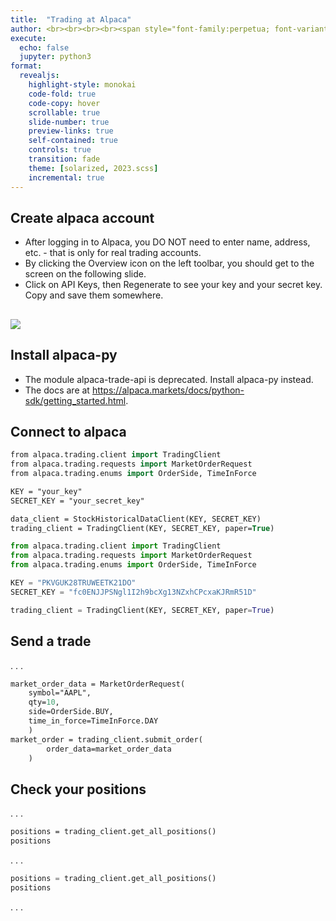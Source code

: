 ```yaml
---
title:  "Trading at Alpaca"
author: <br><br><br><br><span style="font-family:perpetua; font-variant:small-caps; color:#606060;">Kerry Back</span><br><br><img src="RiceBusiness-transparent-logo-sm.png"  height=80>
execute:
  echo: false
  jupyter: python3
format: 
  revealjs:
    highlight-style: monokai
    code-fold: true
    code-copy: hover
    scrollable: true
    slide-number: true
    preview-links: true
    self-contained: true
    controls: true
    transition: fade
    theme: [solarized, 2023.scss]
    incremental: true
---
```


## Create alpaca account

- After logging in to Alpaca, you DO NOT need to enter name, address, etc. - that is only for real trading accounts.  
- By clicking the Overview icon on the left toolbar, you should get to the screen on the following slide. 
- Click on API Keys, then Regenerate to see your key and your secret key.  Copy and save them somewhere.

##

![](../images/alpaca1.png)

## Install alpaca-py

- The module alpaca-trade-api is deprecated.  Install alpaca-py instead. 
- The docs are at [https://alpaca.markets/docs/python-sdk/getting_started.html](https://alpaca.markets/docs/python-sdk/getting_started.html).    

## Connect to alpaca


```.p
from alpaca.trading.client import TradingClient
from alpaca.trading.requests import MarketOrderRequest
from alpaca.trading.enums import OrderSide, TimeInForce

KEY = "your_key"
SECRET_KEY = "your_secret_key"

data_client = StockHistoricalDataClient(KEY, SECRET_KEY)
trading_client = TradingClient(KEY, SECRET_KEY, paper=True)
```

```python
from alpaca.trading.client import TradingClient
from alpaca.trading.requests import MarketOrderRequest
from alpaca.trading.enums import OrderSide, TimeInForce

KEY = "PKVGUK28TRUWEETK21DO"
SECRET_KEY = "fc0ENJJPSNgl1I2h9bcXg13NZxhCPcxaKJRmR51D"

trading_client = TradingClient(KEY, SECRET_KEY, paper=True)
```

## Send a trade

. . .

```.p
market_order_data = MarketOrderRequest(
    symbol="AAPL",
    qty=10,
    side=OrderSide.BUY,
    time_in_force=TimeInForce.DAY
    )
market_order = trading_client.submit_order(
        order_data=market_order_data
    )
```

## Check your positions

. . .

```.p
positions = trading_client.get_all_positions()
positions
```

. . .

```python
positions = trading_client.get_all_positions()
positions
```
. . .

